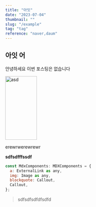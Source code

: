 ```yaml
---
title: "아잇"
date: "2023-07-04"
thumbnail: ""
slug: "/example"
tag: "tag"
reference: "naver,daum"
---
```


## 아잇 어

안녕하세요 이번 포스팅은 없습니다

<img src="/img/noThumbnail/noImages.png" alt="asd" width="100" height="200" />

<a>erewrwerewrewr</a>

<b>sdfsdfffssdf</b>

```javascript
const MdxComponents: MDXComponents = {
  a: ExternalLink as any,
  img: Image as any,
  blockquote: Callout,
  Callout,
};
```

<blockquote>sdfsdfsdfdfsdfd</blockquote>
